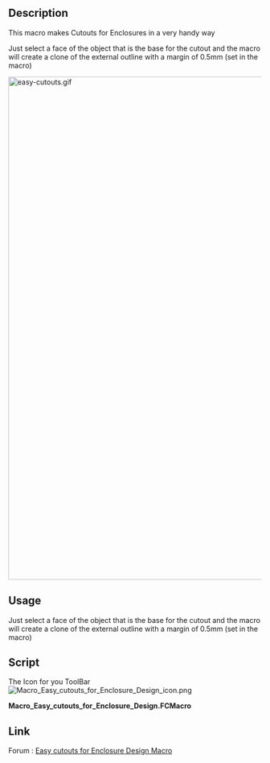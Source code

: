<languages/>
<translate>
<!--T:1-->
{{Macro
|Name=Easy cutouts for Enclosure Design
|Icon=Macro_Easy_cutouts_for_Enclosure_Design_icon.png
|Description=This macro makes Cutouts for Enclosures in a very handy way. Just select a face of the object that is the base for the cutout and the macro will create a clone of the external outline with a margin of 0.5mm (set in the macro)<br/>{{ColoredText|#ff0000|This macro needs to be upgraded}}
|Author=maurice
|Version=0.25
|Date=2016-11-26
|FCVersion=0.16
|Download=[https://wiki.freecad.org/images/7/71/Macro_Easy_cutouts_for_Enclosure_Design_icon.png ToolBar Icon]
}}

==Description== <!--T:2-->
This macro makes Cutouts for Enclosures in a very handy way

<!--T:7-->
Just select a face of the object that is the base for the cutout and the macro will create a clone of the external outline with a margin of 0.5mm (set in the macro)

<!--T:8-->
[[File:easy-cutouts.gif|1000px]]
{{Caption|Here a demo with an Arduino Uno enclosure}}

==Usage== <!--T:3-->
Just select a face of the object that is the base for the cutout and the macro will create a clone of the external outline with a margin of 0.5mm (set in the macro)

==Script== <!--T:4-->
The Icon for you ToolBar [[File:Macro_Easy_cutouts_for_Enclosure_Design_icon.png]]

</translate>

'''Macro_Easy_cutouts_for_Enclosure_Design.FCMacro'''

{{MacroCode|code=
# -*- coding: utf-8 -*-
# clone, enlarge & center clone-obj to selected obj
#
 
__title__   = "Clone-Enlarge-Center Face for cutouts"
__author__  = "maurice"
__url__     = "kicad stepup"
__version__ = "0.25"
__date__    = "11.2016"

import FreeCAD, FreeCADGui, Draft, Part, DraftTools
from FreeCAD import Base


def say(msg):
    FreeCAD.Console.PrintMessage(msg)
    FreeCAD.Console.PrintMessage('\n')

def sayw(msg):
    FreeCAD.Console.PrintWarning(msg)
    FreeCAD.Console.PrintWarning('\n')
 
def getNormal(self):
    return self.Object.Shape.Faces[0].normalAt(0,0)

#Init        
if Gui.ActiveDocument <> None:
    #say (Gui.ActiveDocument)

    cx = 1  # center x -> 1  
    cy = 1  # center y -> 1 
    cz = 1  # center z -> 1 
    
    # scaleX = 1.1 # scale factor for Clone
    # scaleY = 1.1 # scale factor for Clone
    # scaleZ = 1.1 # scale factor for Clone
    
    margin = 0.5 #margin in mm
    extrudeLenght = 10 #10mm    
    #selEx = FreeCADGui.Selection.getSelectionEx()
    sel = FreeCADGui.Selection.getSelection()
    
    #print sel[0].Label
    #objs = [selobj.Object for selobj in selEx]
    selF = FreeCADGui.Selection.getSelectionEx()
    
    #if len(Gui.Selection.getSelectionEx()[0].SubElementNames) <1:
    #    stop
    
    if len(sel) > 0:
        FreeCADGui.Selection.removeSelection(sel[0])
    #for o in FreeCADGui.ActiveDocument.getObjects():
    #    FreeCADGui.Selection.removeSelection(o.Name)
    coords = []
    j = 0
    #if len(sel) == 1: # only 1 object selected
    #if len(selF) == 1: # only 1 object selected
    if len(sel) > 0:
        if len(selF[0].SubElementNames) ==1:
            f_names=[]
            f = Draft.makeFacebinder(selF)
            f1=App.ActiveDocument.getObject(f.Name)
            face=0
            try:
                norm = f1.Shape.Faces[0].normalAt(0,0)
                say (norm)
                face=1
            except:
                App.Console.PrintMessage("Select ONLY one single Face of object!"+"\n")
                # stop
            if face==1:
                l = Draft.downgrade(f,delete=False)
                k = 0; bbM = 0
                for o in l:
                    for w in o:
                        #print w.Name
                        f_names.append (w.Name)
                        say(w.Name)
                        if "Facebinder" not in w.Name:
                            bb=w.Shape.BoundBox
                            bbX=float(bb.XLength)
                            bbY=float(bb.YLength)
                            bbZ=float(bb.ZLength)
                            say (str(bbX)+";"+str(bbY)+";"+str(bbZ))
                            if bbX > bbM:
                                bbM = bbX; m = k
                            if bbY > bbM:
                                bbM = bbY; m = k
                            if bbZ > bbM:
                                bbM = bbZ; m = k
                        k=k+1
                print f_names
                k = 0
                #f_names=[]
                for o in l:
                    for w in o:
                        say(w.Name)
                        #f_names.append (w.Name)
                        if k!=m:
                            say ( "deleting "+f_names[k] )
                            FreeCAD.ActiveDocument.removeObject(f_names[k])
                        else:
                            FreeCADGui.ActiveDocument.getObject(f_names[k]).Visibility=False
                            f = FreeCAD.ActiveDocument.addObject('Part::Extrusion', 'Extrude_for_cut')
                            f = FreeCAD.ActiveDocument.getObject(f.Name)
                            f.Base = FreeCAD.ActiveDocument.getObject(f_names[k])
                            f.Dir = norm * extrudeLenght * -1
                            f.Solid = (True)
                            f.TaperAngle = (0)
                        k=k+1        
                #FreeCAD.ActiveDocument.removeObject(f_names[len(l)])
                say( f_names )
                say( f_names[m] )
                say( bbM )
                
                FreeCADGui.Selection.addSelection(FreeCAD.ActiveDocument.getObject(f.Name))
                FreeCAD.ActiveDocument.recompute()
                
                sel = FreeCADGui.Selection.getSelection()   
                #objs = [selobj.Object for selobj in selEx]
                
                coords = []
                j = 0
                s = sel[0].Shape
                
                bb=s.BoundBox
                
                bbX=float(bb.XLength)
                bbY=float(bb.YLength)
                bbZ=float(bb.ZLength)
                # boundBox
                boundBox_ = s.BoundBox
                
                a = str(boundBox_)
                a,b = a.split('(')
                c = b.split(',')
                oripl_X = float(c[0])
                oripl_Y = float(c[1])
                oripl_Z = float(c[2])
                coords.append ([oripl_X+bbX/2, oripl_Y+bbY/2, oripl_Z+bbZ/2])
                App.Console.PrintMessage(str(boundBox_)+"\r\n")
                App.Console.PrintMessage("BBox           : "+str(bbX)+" x "+str(bbY)+" x "+str(bbZ)+"\r\n")
                App.Console.PrintMessage("Base Pos       : "+str(oripl_X)+" x "+str(oripl_Y)+" x "+str(oripl_Z)+"\r\n")
                App.Console.PrintMessage("Center Pos     : "+str(oripl_X+bbX/2)+" x "+str(oripl_Y+bbY/2)+" x "+str(oripl_Z+bbZ/2)+"\r\n")
                App.Console.PrintMessage("Coords         : "+str(coords[j])+"\r\n")
            
                #objC = FreeCAD.ActiveDocument.addObject('Part::AttachableObjectPython', 'Clone_for_cut')
                #objC = FreeCAD.ActiveDocument.getObject(objC.Name)
                objC=Draft.clone(sel)
                if bbX!=0:
                    scaleX = (bbX + 2*margin) / bbX
                else:
                    scaleX = 1
                if bbY!=0:
                    scaleY = (bbY + 2*margin) / bbY
                else:
                    scaleY = 1
                if bbZ!=0:
                    scaleZ = (bbZ + 2*margin) / bbZ
                else:
                    scaleZ = 1
                objC.Scale = (scaleX,scaleY,scaleZ)
                #Draft.scale(objC,delta=App.Vector(scaleX,scaleY,scaleZ),center=App.Vector(0,0,0),copy=True,legacy=True)
                
                oL = sel[0].Label + "_enlarged"
                objC.Label = oL
                FreeCADGui.Selection.addSelection(objC)
                
                FreeCAD.ActiveDocument.recompute()
            
                selEx = FreeCADGui.Selection.getSelectionEx()
                objs = [selobj.Object for selobj in selEx]
                coords = []
                j = 0
                if len(objs) >= 1:
                    for obj in objs:
                        #s = objs[0].Shape
                        s = obj.Shape
                        
                        # boundBox
                        boundBox_ = s.BoundBox
                        boundBoxLX = boundBox_.XLength
                        boundBoxLY = boundBox_.YLength
                        boundBoxLZ = boundBox_.ZLength
                        
                        a = str(boundBox_)
                        a,b = a.split('(')
                        c = b.split(',')
                        oripl_X = float(c[0])
                        oripl_Y = float(c[1])
                        oripl_Z = float(c[2])
                        coords.append ([oripl_X+boundBox_.XLength/2, oripl_Y+boundBox_.YLength/2, oripl_Z+boundBox_.ZLength/2])
                        App.Console.PrintMessage(str(boundBox_)+"\r\n")
                        App.Console.PrintMessage("BBox           : "+str(boundBox_.XLength)+" x "+str(boundBox_.YLength)+" x "+str(boundBox_.ZLength)+"\r\n")
                        App.Console.PrintMessage("Base Pos       : "+str(oripl_X)+" x "+str(oripl_Y)+" x "+str(oripl_Z)+"\r\n")
                        App.Console.PrintMessage("Center Pos     : "+str(oripl_X+boundBox_.XLength/2)+" x "+str(oripl_Y+boundBox_.YLength/2)+" x "+str(oripl_Z+boundBox_.ZLength/2)+"\r\n")
                        App.Console.PrintMessage("Coords         : "+str(coords[j])+"\r\n")
                        if j>0:
                            if cx==1:
                                coordNx=coords[0][0]-coords[j][0]
                            else:
                                coordNx=0
                            if cy==1:
                                coordNy=coords[0][1]-coords[j][1]
                            else:
                                coordNy=0
                            if cz==1:
                                coordNz=coords[0][2]-coords[j][2]
                            else:
                                coordNz=0
                            obj.Placement.move(App.Vector(coordNx,coordNy,coordNz))
                            App.Console.PrintMessage("Moved     : "+str(coordNx)+" "+str(coordNy)+" "+str(coordNz)+"\r\n")
                        j=j+1
                    
                        App.Console.PrintMessage("_____________________"+"\r\n")
                        
                    FreeCADGui.Selection.removeSelection(objs[0])
                    FreeCADGui.ActiveDocument.getObject(objs[0].Name).Visibility=False
                    FreeCADGui.ActiveDocument.getObject(objs[1].Name).Transparency=70
                    App.ActiveDocument.recompute() 
            
        else:
            App.Console.PrintMessage("Select ONLY one single Face of object!"+"\n")
    else:
        App.Console.PrintMessage("Select ONLY one single Face of object!"+"\n")
else:
    sayw("no document to work with")   
    #https://forum.freecad.org/viewtopic.php?t=4625

}}

<translate>

==Link== <!--T:6-->
Forum :  [https://forum.freecad.org/viewtopic.php?f=22&t=18488 Easy cutouts for Enclosure Design Macro]

</translate>
{{clear}}